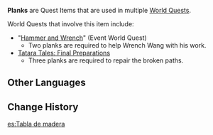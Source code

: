 {{Item Infobox
|id           = 100756
|image        = Item Sturdy Plank.png
|type         = Quest Items
|description  = An ordinary wooden plank. It has a great many uses.
|source1      = Obtained during [[Lantern Rite Tales/Hammer and Wrench|Hammer and Wrench]]
|source2      = Obtained during [[Tatara Tales: Final Preparations]]
}}
'''Planks''' are Quest Items that are used in multiple [[World Quest]]s.

World Quests that involve this item include:
*"[[Lantern Rite Tales/Hammer and Wrench|Hammer and Wrench]]" (Event World Quest)
**Two planks are required to help Wrench Wang with his work.
*[[Tatara Tales: Final Preparations]]
**Three planks are required to repair the broken paths.

==Other Languages==
{{Other Languages
|default_hidden = 1
|en      = Plank
|zhs     = 木板
|zhs_rm  = Mùbǎn
|zht     = 木板
|zht_rm  = Mùbǎn
|ja      = 木の板
|ja_rm   = Ki no Ita
|ko      = 나무판자
|ko_rm   = Namupanja
|es      = Tabla de madera
|fr      = Planche
|ru      = Деревянная доска
|th      = ไม้กระดาน
|th_rm   = Mai Kradan
|vi      = Ván Gỗ
|de      = Brett
|id      = Papan
|pt      = Tábua
|tr      = Kalas
|it      = Asse
}}

==Change History==
{{Change History|1.3}}

[[es:Tabla de madera]]